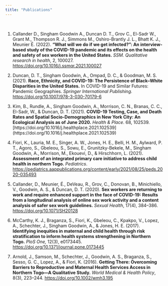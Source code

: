 ```yaml
---
title: "Publications"
---
```


<br>

1. Callander D., Singham Goodwin A., Duncan D. T., Grov C., El-Sadr W., Grant M., Thompson R. J., Simmons M., Oshiro-Brantly J. L., Bhatt K. J., Meunier É. (2022). **"What will we do if we get infected?": An interview-based study of the COVID-19 pandemic and its effects on the health and safety of sex workers in the United States.** *SSM. Qualitative research in health*, 2, 100027. [https://doi.org/10.1016/j.ssmqr.2021.100027](https://doi.org/10.1016/j.ssmqr.2021.100027)

2. Duncan, D. T., Singham Goodwin, A., Ompad, D. C., & Goodman, M. S. (2021). **Race, Ethnicity, and COVID-19: The Persistence of Black–White Disparities in the United States.** In COVID-19 and Similar Futures: Pandemic Geographies. *Springer International Publishing.* [https://doi.org/10.1007/978-3-030-70179-6](https://doi.org/10.1007/978-3-030-70179-6)

3. Kim, B., Rundle, A., Singham Goodwin, A., Morrison, C. N., Branas, C. C., El-Sadr, W., & Duncan, D. T. (2021). **COVID-19 Testing, Case, and Death Rates and Spatial Socio-Demographics in New York City: An Ecological Analysis as of June 2020.** *Health & Place*. 68, 102539. [https://doi.org/10.1016/j.healthplace.2021.102539] (https://doi.org/10.1016/j.healthplace.2021.102539)

4. Fiori, K., Lauria, M. E., Singer, A. W., Jones, H. E., Belli, H. M., Aylward, P. T., Agoro, S., Gbeleou, S., Sowu, E., Grunitzky-Bekele, M., Singham Goodwin, A., Morrison, M., Ekouevi, D., & Hirschhorn, L. (2021). **Assessment of an integrated primary care initiative to address child health in northern Togo.** *Pediatrics*. [https://pediatrics.aappublications.org/content/early/2021/08/25/peds.2020-035493](https://pediatrics.aappublications.org/content/early/2021/08/25/peds.2020-035493)

5. Callander, D., Meunier, É., DeVeau, R., Grov, C., Donovan, B., Minichiello, V., Goodwin, A. S., & Duncan, D. T. (2020). **Sex workers are returning to work and require enhanced support in the face of COVID-19: Results from a longitudinal analysis of online sex work activity and a content analysis of safer sex work guidelines.** *Sexual Health*, 17(4), 384–386. [https://doi.org/10.1071/SH20128](https://doi.org/10.1071/SH20128)

6. McCarthy, K. J., Braganza, S., Fiori, K., Gbeleou, C., Kpakpo, V., Lopez, A., Schechter, J., Singham Goodwin, A., & Jones, H. E. (2017). **Identifying inequities in maternal and child health through risk stratification to inform health systems strengthening in Northern Togo.** *PloS One,* 12(3), e0173445. [https://doi.org/10.1371/journal.pone.0173445](https://doi.org/10.1371/journal.pone.0173445)

7. Arnold, J., Samson, M., Schechter, J., Goodwin, A. S., Braganza, S., Sesso, G. C., Lopez, A., & Fiori, K. (2016). **Getting There: Overcoming Barriers to Reproductive and Maternal Health Services Access in Northern Togo—A Qualitative Study.** *World Medical & Health Policy*, 8(3), 223–244. [https://doi.org/10.1002/wmh3.195](https://doi.org/10.1002/wmh3.195)